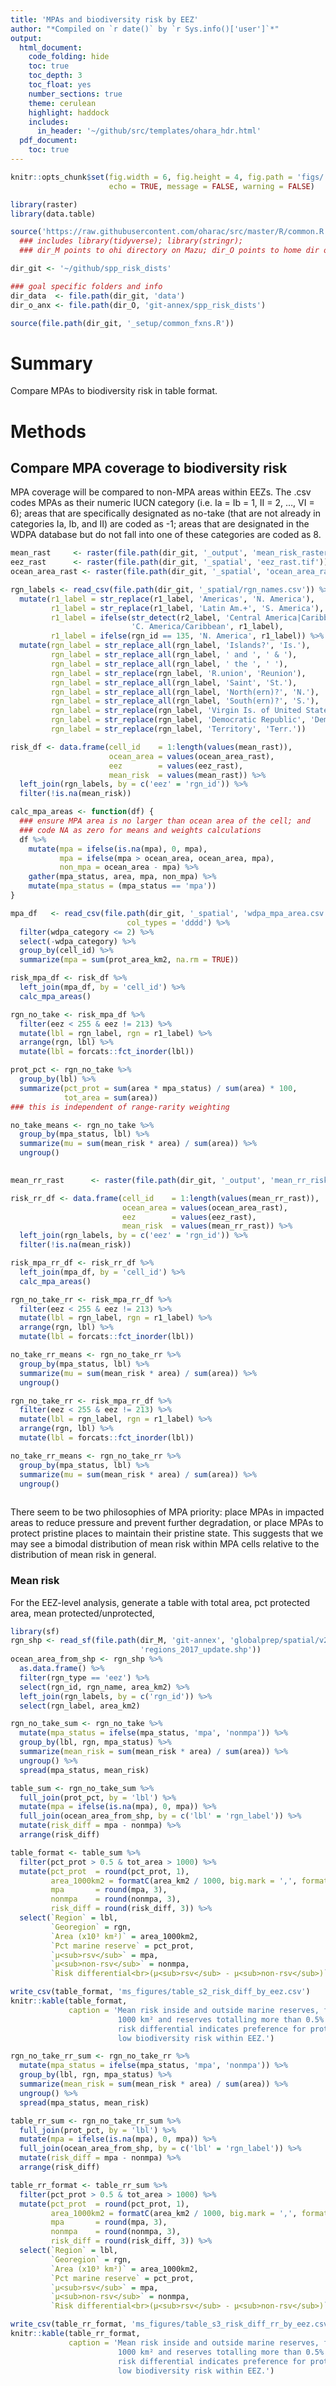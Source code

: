 ```yaml
---
title: 'MPAs and biodiversity risk by EEZ'
author: "*Compiled on `r date()` by `r Sys.info()['user']`*"
output: 
  html_document:
    code_folding: hide
    toc: true
    toc_depth: 3
    toc_float: yes
    number_sections: true
    theme: cerulean
    highlight: haddock
    includes: 
      in_header: '~/github/src/templates/ohara_hdr.html'
  pdf_document:
    toc: true
---
```


``` r

knitr::opts_chunk$set(fig.width = 6, fig.height = 4, fig.path = 'figs/',
                      echo = TRUE, message = FALSE, warning = FALSE)

library(raster)
library(data.table)

source('https://raw.githubusercontent.com/oharac/src/master/R/common.R')
  ### includes library(tidyverse); library(stringr); 
  ### dir_M points to ohi directory on Mazu; dir_O points to home dir on Mazu

dir_git <- '~/github/spp_risk_dists'

### goal specific folders and info
dir_data  <- file.path(dir_git, 'data')
dir_o_anx <- file.path(dir_O, 'git-annex/spp_risk_dists')

source(file.path(dir_git, '_setup/common_fxns.R'))

```

# Summary

Compare MPAs to biodiversity risk in table format.

# Methods

## Compare MPA coverage to biodiversity risk

MPA coverage will be compared to non-MPA areas within EEZs.  The .csv codes MPAs as their numeric IUCN category (i.e. Ia = Ib = 1, II = 2, ..., VI = 6); areas that are specifically designated as no-take (that are not already in categories Ia, Ib, and II) are coded as -1; areas that are designated in the WDPA database but do not fall into one of these categories are coded as 8.

``` r

mean_rast     <- raster(file.path(dir_git, '_output', 'mean_risk_raster_comp.tif'))
eez_rast      <- raster(file.path(dir_git, '_spatial', 'eez_rast.tif'))
ocean_area_rast <- raster(file.path(dir_git, '_spatial', 'ocean_area_rast.tif'))

rgn_labels <- read_csv(file.path(dir_git, '_spatial/rgn_names.csv')) %>%
  mutate(r1_label = str_replace(r1_label, 'Americas', 'N. America'),
         r1_label = str_replace(r1_label, 'Latin Am.+', 'S. America'),
         r1_label = ifelse(str_detect(r2_label, 'Central America|Caribbean'), 
                           'C. America/Caribbean', r1_label),
         r1_label = ifelse(rgn_id == 135, 'N. America', r1_label)) %>%
  mutate(rgn_label = str_replace_all(rgn_label, 'Islands?', 'Is.'),
         rgn_label = str_replace_all(rgn_label, ' and ', ' & '),
         rgn_label = str_replace_all(rgn_label, ' the ', ' '),
         rgn_label = str_replace(rgn_label, 'R.union', 'Reunion'),
         rgn_label = str_replace_all(rgn_label, 'Saint', 'St.'),
         rgn_label = str_replace_all(rgn_label, 'North(ern)?', 'N.'),
         rgn_label = str_replace_all(rgn_label, 'South(ern)?', 'S.'),
         rgn_label = str_replace(rgn_label, 'Virgin Is. of United States', 'US Virgin Is.'),
         rgn_label = str_replace(rgn_label, 'Democratic Republic', 'Dem. Rep.'),
         rgn_label = str_replace(rgn_label, 'Territory', 'Terr.'))

risk_df <- data.frame(cell_id    = 1:length(values(mean_rast)),
                      ocean_area = values(ocean_area_rast),
                      eez        = values(eez_rast),
                      mean_risk  = values(mean_rast)) %>%
  left_join(rgn_labels, by = c('eez' = 'rgn_id')) %>%
  filter(!is.na(mean_risk))

```

``` r

calc_mpa_areas <- function(df) {
  ### ensure MPA area is no larger than ocean area of the cell; and
  ### code NA as zero for means and weights calculations
  df %>%
    mutate(mpa = ifelse(is.na(mpa), 0, mpa),
           mpa = ifelse(mpa > ocean_area, ocean_area, mpa),
           non_mpa = ocean_area - mpa) %>%
    gather(mpa_status, area, mpa, non_mpa) %>%
    mutate(mpa_status = (mpa_status == 'mpa'))
}

mpa_df   <- read_csv(file.path(dir_git, '_spatial', 'wdpa_mpa_area.csv'),
                          col_types = 'dddd') %>%
  filter(wdpa_category <= 2) %>%
  select(-wdpa_category) %>%
  group_by(cell_id) %>%
  summarize(mpa = sum(prot_area_km2, na.rm = TRUE))

risk_mpa_df <- risk_df %>%
  left_join(mpa_df, by = 'cell_id') %>%
  calc_mpa_areas()

```

``` r

rgn_no_take <- risk_mpa_df %>%
  filter(eez < 255 & eez != 213) %>%
  mutate(lbl = rgn_label, rgn = r1_label) %>%
  arrange(rgn, lbl) %>%
  mutate(lbl = forcats::fct_inorder(lbl))

prot_pct <- rgn_no_take %>%
  group_by(lbl) %>%
  summarize(pct_prot = sum(area * mpa_status) / sum(area) * 100,
            tot_area = sum(area))
### this is independent of range-rarity weighting

no_take_means <- rgn_no_take %>%
  group_by(mpa_status, lbl) %>%
  summarize(mu = sum(mean_risk * area) / sum(area)) %>%
  ungroup()
  
```

``` r

mean_rr_rast      <- raster(file.path(dir_git, '_output', 'mean_rr_risk_raster_comp.tif'))

risk_rr_df <- data.frame(cell_id    = 1:length(values(mean_rr_rast)),
                         ocean_area = values(ocean_area_rast),
                         eez        = values(eez_rast),
                         mean_risk  = values(mean_rr_rast)) %>%
  left_join(rgn_labels, by = c('eez' = 'rgn_id')) %>%
  filter(!is.na(mean_risk))

```

``` r

risk_mpa_rr_df <- risk_rr_df %>%
  left_join(mpa_df, by = 'cell_id') %>%
  calc_mpa_areas()

```

``` r

rgn_no_take_rr <- risk_mpa_rr_df %>%
  filter(eez < 255 & eez != 213) %>%
  mutate(lbl = rgn_label, rgn = r1_label) %>%
  arrange(rgn, lbl) %>%
  mutate(lbl = forcats::fct_inorder(lbl))

no_take_rr_means <- rgn_no_take_rr %>%
  group_by(mpa_status, lbl) %>%
  summarize(mu = sum(mean_risk * area) / sum(area)) %>%
  ungroup()

rgn_no_take_rr <- risk_mpa_rr_df %>%
  filter(eez < 255 & eez != 213) %>%
  mutate(lbl = rgn_label, rgn = r1_label) %>%
  arrange(rgn, lbl) %>%
  mutate(lbl = forcats::fct_inorder(lbl))

no_take_rr_means <- rgn_no_take_rr %>%
  group_by(mpa_status, lbl) %>%
  summarize(mu = sum(mean_risk * area) / sum(area)) %>%
  ungroup()
  
```

There seem to be two philosophies of MPA priority: place MPAs in impacted areas to reduce pressure and prevent further degradation, or place MPAs to protect pristine places to maintain their pristine state.  This suggests that we may see a bimodal distribution of mean risk within MPA cells relative to the distribution of mean risk in general.

### Mean risk

For the EEZ-level analysis, generate a table with total area, pct protected area, mean protected/unprotected, 

```r

library(sf)
rgn_shp <- read_sf(file.path(dir_M, 'git-annex', 'globalprep/spatial/v2017', 
                             'regions_2017_update.shp'))
ocean_area_from_shp <- rgn_shp %>%
  as.data.frame() %>%
  filter(rgn_type == 'eez') %>%
  select(rgn_id, rgn_name, area_km2) %>%
  left_join(rgn_labels, by = c('rgn_id')) %>%
  select(rgn_label, area_km2)

rgn_no_take_sum <- rgn_no_take %>%
  mutate(mpa_status = ifelse(mpa_status, 'mpa', 'nonmpa')) %>%
  group_by(lbl, rgn, mpa_status) %>%
  summarize(mean_risk = sum(mean_risk * area) / sum(area)) %>%
  ungroup() %>%
  spread(mpa_status, mean_risk)

table_sum <- rgn_no_take_sum %>%
  full_join(prot_pct, by = 'lbl') %>%
  mutate(mpa = ifelse(is.na(mpa), 0, mpa)) %>%
  full_join(ocean_area_from_shp, by = c('lbl' = 'rgn_label')) %>%
  mutate(risk_diff = mpa - nonmpa) %>%
  arrange(risk_diff)

table_format <- table_sum %>%
  filter(pct_prot > 0.5 & tot_area > 1000) %>%
  mutate(pct_prot  = round(pct_prot, 1),
         area_1000km2 = formatC(area_km2 / 1000, big.mark = ',', format = 'f', digits = 1),
         mpa       = round(mpa, 3), 
         nonmpa    = round(nonmpa, 3), 
         risk_diff = round(risk_diff, 3)) %>%
  select(`Region` = lbl,
         `Georegion` = rgn,
         `Area (x10³ km²)` = area_1000km2,
         `Pct marine reserve` = pct_prot,
         `μ<sub>rsv</sub>` = mpa,
         `μ<sub>non-rsv</sub>` = nonmpa,
         `Risk differential<br>(μ<sub>rsv</sub> - μ<sub>non-rsv</sub>)` = risk_diff)

write_csv(table_format, 'ms_figures/table_s2_risk_diff_by_eez.csv')
knitr::kable(table_format, 
             caption = 'Mean risk inside and outside marine reserves, for EEZs greater than 
                        1000 km² and reserves totalling more than 0.5% of EEZ.  Negative 
                        risk differential indicates preference for protecting areas of 
                        low biodiversity risk within EEZ.')
```

```r

rgn_no_take_rr_sum <- rgn_no_take_rr %>%
  mutate(mpa_status = ifelse(mpa_status, 'mpa', 'nonmpa')) %>%
  group_by(lbl, rgn, mpa_status) %>%
  summarize(mean_risk = sum(mean_risk * area) / sum(area)) %>%
  ungroup() %>%
  spread(mpa_status, mean_risk)

table_rr_sum <- rgn_no_take_rr_sum %>%
  full_join(prot_pct, by = 'lbl') %>%
  mutate(mpa = ifelse(is.na(mpa), 0, mpa)) %>%
  full_join(ocean_area_from_shp, by = c('lbl' = 'rgn_label')) %>%
  mutate(risk_diff = mpa - nonmpa) %>%
  arrange(risk_diff)

table_rr_format <- table_rr_sum %>%
  filter(pct_prot > 0.5 & tot_area > 1000) %>%
  mutate(pct_prot  = round(pct_prot, 1),
         area_1000km2 = formatC(area_km2 / 1000, big.mark = ',', format = 'f', digits = 1),
         mpa       = round(mpa, 3), 
         nonmpa    = round(nonmpa, 3), 
         risk_diff = round(risk_diff, 3)) %>%
  select(`Region` = lbl,
         `Georegion` = rgn,
         `Area (x10³ km²)` = area_1000km2,
         `Pct marine reserve` = pct_prot,
         `μ<sub>rsv</sub>` = mpa,
         `μ<sub>non-rsv</sub>` = nonmpa,
         `Risk differential<br>(μ<sub>rsv</sub> - μ<sub>non-rsv</sub>)` = risk_diff)

write_csv(table_rr_format, 'ms_figures/table_s3_risk_diff_rr_by_eez.csv')
knitr::kable(table_rr_format, 
             caption = 'Mean risk inside and outside marine reserves, for EEZs greater than 
                        1000 km² and reserves totalling more than 0.5% of EEZ.  Negative 
                        risk differential indicates preference for protecting areas of 
                        low biodiversity risk within EEZ.')
```



